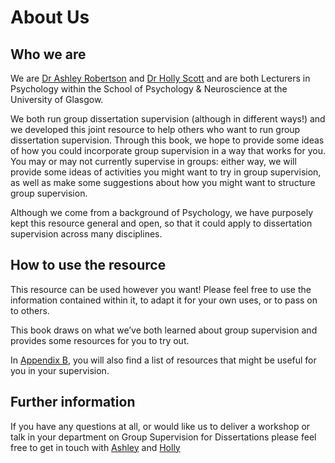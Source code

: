 # About Us {#about_us}

## Who we are

We are [Dr Ashley Robertson](https://www.gla.ac.uk/schools/psychologyneuroscience/staff/ashleyrobertson/){target="_blank"} and [Dr Holly Scott](https://www.gla.ac.uk/schools/psychologyneuroscience/staff/hollyscott/){target="_blank"} and are both Lecturers in Psychology within the School of Psychology & Neuroscience at the University of Glasgow.  

We both run group dissertation supervision (although in different ways!) and we developed this joint resource to help others who want to run group dissertation supervision.  Through this book, we hope to provide some ideas of how you could incorporate group supervision in a way that works for you. You may or may not currently supervise in groups: either way, we will provide some ideas of activities you might want to try in group supervision, as well as make some suggestions about how you might want to structure group supervision.  

Although we come from a background of Psychology, we have purposely kept this resource general and open, so that it could apply to dissertation supervision across many disciplines.

## How to use the resource

This resource can be used however you want! Please feel free to use the information contained within it, to adapt it for your own uses, or to pass on to others.  

This book draws on what we’ve both learned about group supervision and provides some resources for you to try out.  

In [Appendix B](#appendix_b), you will also find a list of resources that might be useful for you in your supervision. 

## Further information

If you have any questions at all, or would like us to deliver a workshop or talk in your department on Group Supervision for Dissertations please feel free to get in touch with [Ashley](mailto:ashley.robertson@glasgow.ac.uk){target="_blank"} and [Holly](mailto:holly.scott@glasgow.ac.uk){target="_blank"}


